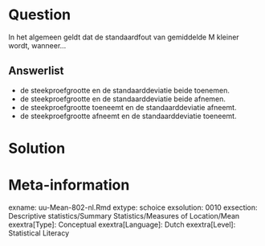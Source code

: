 
Question
========
  
In het algemeen geldt dat de standaardfout van gemiddelde M kleiner wordt, wanneer…
  
Answerlist
----------
* de steekproefgrootte en de standaarddeviatie beide toenemen.
* de steekproefgrootte en de standaarddeviatie beide afnemen.
* de steekproefgrootte toeneemt en de standaarddeviatie afneemt. 
* de steekproefgrootte afneemt en de standaarddeviatie toeneemt.


Solution
========


Meta-information
================
exname: uu-Mean-802-nl.Rmd
extype: schoice
exsolution: 0010
exsection: Descriptive statistics/Summary Statistics/Measures of Location/Mean
exextra[Type]: Conceptual
exextra[Language]: Dutch
exextra[Level]: Statistical Literacy

